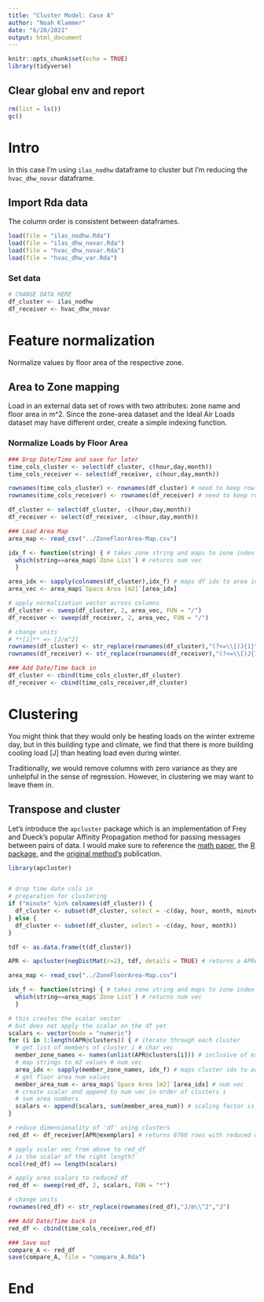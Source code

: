 ```yaml
---
title: "Cluster Model: Case A"
author: "Noah Klammer"
date: "6/28/2021"
output: html_document
---
```


```r
knitr::opts_chunk$set(echo = TRUE)
library(tidyverse)
```

## Clear global env and report

```r
rm(list = ls())
gc()
```

# Intro

In this case I'm using `ilas_nodhw` dataframe to cluster but I'm reducing the  `hvac_dhw_novar` dataframe.

## Import Rda data

The column order is consistent between dataframes.

```r
load(file = "ilas_nodhw.Rda")
load(file = "ilas_dhw_novar.Rda")
load(file = "hvac_dhw_novar.Rda")
load(file = "hvac_dhw_var.Rda")

```

### Set data

```r
# CHANGE DATA HERE
df_cluster <- ilas_nodhw
df_receiver <- hvac_dhw_novar
```

# Feature normalization

Normalize values by floor area of the respective zone.

## Area to Zone mapping

Load in an external data set of rows with two attributes: zone name and floor area in m^2. Since the zone-area dataset and the Ideal Air Loads dataset may have different order, create a simple indexing function.

### Normalize Loads by Floor Area

```r

### Drop Date/Time and save for later
time_cols_cluster <- select(df_cluster, c(hour,day,month))
time_cols_receiver <- select(df_receiver, c(hour,day,month))

rownames(time_cols_cluster) <- rownames(df_cluster) # need to keep row labels
rownames(time_cols_receiver) <- rownames(df_receiver) # need to keep row labels

df_cluster <- select(df_cluster, -c(hour,day,month))
df_receiver <- select(df_receiver, -c(hour,day,month)) 

### Load Area Map
area_map <- read_csv("../ZoneFloorArea-Map.csv")

idx_f <- function(string) { # takes zone string and maps to zone index in area_map
  which(string==area_map$`Zone List`) # returns num vec
  }

area_idx <- sapply(colnames(df_cluster),idx_f) # maps df idx to area idx
area_vec <- area_map$`Space Area [m2]`[area_idx]

# apply normalization vector across columns
df_cluster <- sweep(df_cluster, 2, area_vec, FUN = "/")
df_receiver <- sweep(df_receiver, 2, area_vec, FUN = "/") 

# change units
# **[J]** => [J/m^2]
rownames(df_cluster) <- str_replace(rownames(df_cluster),"(?<=\\[)J{1}","J/m^2")
rownames(df_receiver) <- str_replace(rownames(df_receiver),"(?<=\\[)J{1}","J/m^2")

### Add Date/Time back in
df_cluster <- cbind(time_cols_cluster,df_cluster)
df_receiver <- cbind(time_cols_receiver,df_cluster)
```


# Clustering

You might think that they would only be heating loads on the winter extreme day, but in this building type and climate, we find that there is more building cooling load [J] than heating load even during winter.

Traditionally, we would remove columns with zero variance as they are unhelpful in the sense of regression. However, in clustering we may want to leave them in.

## Transpose and cluster

Let's introduce the `apcluster` package which is an implementation of Frey and Dueck's popular Affinity Propagation method for passing messages between pairs of data. I would make sure to reference the [math paper](https://doi.org/10.1080/19401493.2017.1410572), the [R package](https://doi.org/10.1093/bioinformatics/btr406), and the [original method's](https://doi.org/10.1126/science.1136800) publication.


```r
library(apcluster)


# drop time date cols in
# preparation for clustering
if ("minute" %in% colnames(df_cluster)) {
  df_cluster <- subset(df_cluster, select = -c(day, hour, month, minute))
} else {
  df_cluster <- subset(df_cluster, select = -c(day, hour, month))
}

tdf <- as.data.frame(t(df_cluster))

APR <- apcluster(negDistMat(r=2), tdf, details = TRUE) # returns a APResult

area_map <- read_csv("../ZoneFloorArea-Map.csv")

idx_f <- function(string) { # takes zone string and maps to zone index in area_map
  which(string==area_map$`Zone List`) # returns num vec
  }

# this creates the scalar vector
# but does not apply the scalar on the df yet
scalars <- vector(mode = "numeric")
for (i in 1:length(APR@clusters)) { # iterate through each cluster
  # get list of members of cluster i # char vec
  member_zone_names <- names(unlist(APR@clusters[i])) # inclusive of exemplar
  # map strings to m2 values # num vec
  area_idx <- sapply(member_zone_names, idx_f) # maps cluster idx to area idx
  # get floor area num values
  member_area_num <- area_map$`Space Area [m2]`[area_idx] # num vec
  # create scalar and append to num vec in order of clusters i
  # sum area numbers
  scalars <- append(scalars, sum(member_area_num)) # scaling factor is sum of areas
}

# reduce dimensionality of 'df' using clusters
red_df <- df_receiver[APR@exemplars] # returns 8760 rows with reduced columns

# apply scalar vec from above to red_df
# is the scalar of the right length?
ncol(red_df) == length(scalars)

# apply area scalars to reduced df
red_df <- sweep(red_df, 2, scalars, FUN = "*")

# change units
rownames(red_df) <- str_replace(rownames(red_df),"J/m\\^2","J")

### Add Date/Time back in
red_df <- cbind(time_cols_receiver,red_df)

### Save out
compare_A <- red_df
save(compare_A, file = "compare_A.Rda")
```

# End

<br><br><br>
